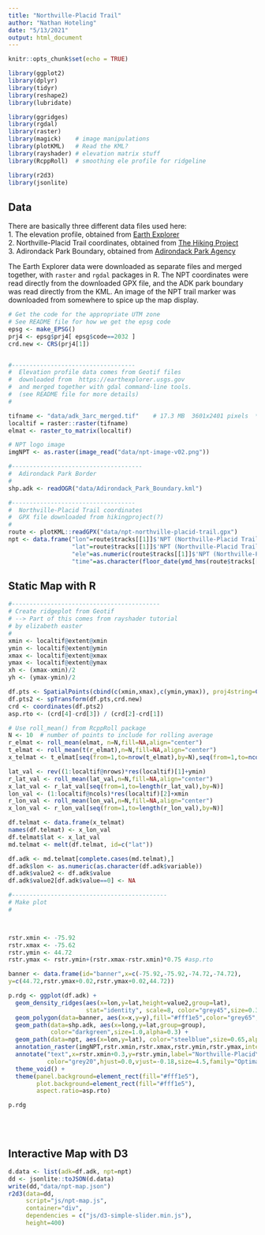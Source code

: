 ```yaml
---
title: "Northville-Placid Trail"
author: "Nathan Hoteling"
date: "5/13/2021"
output: html_document
---
```


```r
knitr::opts_chunk$set(echo = TRUE)

library(ggplot2)
library(dplyr)
library(tidyr)
library(reshape2)
library(lubridate)

library(ggridges)
library(rgdal)
library(raster)
library(magick)    # image manipulations
library(plotKML)   # Read the KML?
library(rayshader) # elevation matrix stuff
library(RcppRoll)  # smoothing ele profile for ridgeline

library(r2d3)
library(jsonlite)
```

## Data

There are basically three different data files used here:  
1. The elevation profile, obtained from [Earth Explorer](https://earthexplorer.usgs.gov)  
2. Northville-Placid Trail coordinates, obtained from [The Hiking Project](https://www.hikingproject.com/trail/7004949/npt-northville-placid-trail)  
3. Adirondack Park Boundary, obtained from [Adirondack Park Agency](https://apa.ny.gov/gis/)  

The Earth Explorer data were downloaded as separate files and merged together, with `raster` and `rgdal` packages in R.  The NPT coordinates were read directly from the downloaded GPX file, and the ADK park boundary was read directly from the KML.  An image of the NPT trail marker was downloaded from somewhere to spice up the map display.

```r
# Get the code for the appropriate UTM zone
# See README file for how we get the epsg code
epsg <- make_EPSG()
prj4 <- epsg$prj4[ epsg$code==2032 ]
crd.new <- CRS(prj4[1])


#-----------------------------------
#  Elevation profile data comes from Geotif files
#  downloaded from  https://earthexplorer.usgs.gov
#  and merged together with gdal command-line tools.
#  (see README file for more details)
#

tifname <- "data/adk_3arc_merged.tif"    # 17.3 MB  3601x2401 pixels  ***
localtif = raster::raster(tifname)
elmat <- raster_to_matrix(localtif)

# NPT logo image
imgNPT <- as.raster(image_read("data/npt-image-v02.png"))

#-------------------------------------
#  Adirondack Park Border
#
shp.adk <- readOGR("data/Adirondack_Park_Boundary.kml")

#-----------------------------------
#  Northville-Placid Trail coordinates
#  GPX file downloaded from hikingproject(?)
#
route <- plotKML::readGPX("data/npt-northville-placid-trail.gpx")
npt <- data.frame("lon"=route$tracks[[1]]$'NPT (Northville-Placid Trail)'$lon,
                  "lat"=route$tracks[[1]]$'NPT (Northville-Placid Trail)'$lat,
                  "ele"=as.numeric(route$tracks[[1]]$'NPT (Northville-Placid Trail)'$ele),
                  "time"=as.character(floor_date(ymd_hms(route$tracks[[1]]$'NPT (Northville-Placid Trail)'$time), unit="minutes")))
```

## Static Map with R


```r
#------------------------------------------
# Create ridgeplot from Geotif
# --> Part of this comes from rayshader tutorial
# by elizabeth easter
#
xmin <- localtif@extent@xmin
ymin <- localtif@extent@ymin
xmax <- localtif@extent@xmax
ymax <- localtif@extent@ymax
xh <- (xmax-xmin)/2
yh <- (ymax-ymin)/2

df.pts <- SpatialPoints(cbind(c(xmin,xmax),c(ymin,ymax)), proj4string=CRS(proj4string(localtif)))
df.pts2 <- spTransform(df.pts,crd.new)
crd <- coordinates(df.pts2)
asp.rto <- (crd[4]-crd[3]) / (crd[2]-crd[1])

# Use roll_mean() from RcppRoll package
N <- 10  # number of points to include for rolling average
r_elmat <- roll_mean(elmat, n=N,fill=NA,align="center")
t_elmat <- roll_mean(t(r_elmat),n=N,fill=NA,align="center")
x_telmat <- t_elmat[seq(from=1,to=nrow(t_elmat),by=N),seq(from=1,to=ncol(t_elmat),by=N)]

lat_val <- rev((1:localtif@nrows)*res(localtif)[1]+ymin)
r_lat_val <- roll_mean(lat_val,n=N,fill=NA,align="center")
x_lat_val <- r_lat_val[seq(from=1,to=length(r_lat_val),by=N)]
lon_val <- (1:localtif@ncols)*res(localtif)[2]+xmin
r_lon_val <- roll_mean(lon_val,n=N,fill=NA,align="center")
x_lon_val <- r_lon_val[seq(from=1,to=length(r_lon_val),by=N)]

df.telmat <- data.frame(x_telmat)
names(df.telmat) <- x_lon_val
df.telmat$lat <- x_lat_val
md.telmat <- melt(df.telmat, id=c("lat"))

df.adk <- md.telmat[complete.cases(md.telmat),]
df.adk$lon <- as.numeric(as.character(df.adk$variable))
df.adk$value2 <- df.adk$value
df.adk$value2[df.adk$value==0] <- NA
```


```r
#--------------------------------------------
# Make plot
#



rstr.xmin <- -75.92
rstr.xmax <- -75.62
rstr.ymin <- 44.72
rstr.ymax <- rstr.ymin+(rstr.xmax-rstr.xmin)*0.75 #asp.rto

banner <- data.frame(id="banner",x=c(-75.92,-75.92,-74.72,-74.72),
y=c(44.72,rstr.ymax+0.02,rstr.ymax+0.02,44.72))

p.rdg <- ggplot(df.adk) +
  geom_density_ridges(aes(x=lon,y=lat,height=value2,group=lat),
                      stat="identity", scale=8, color="grey45",size=0.3,fill=NA) +
  geom_polygon(data=banner, aes(x=x,y=y),fill="#fff1e5",color="grey65",size=1.0) +
  geom_path(data=shp.adk, aes(x=long,y=lat,group=group),
            color="darkgreen",size=1.0,alpha=0.3) +
  geom_path(data=npt, aes(x=lon,y=lat), color="steelblue",size=0.65,alpha=0.8) +
  annotation_raster(imgNPT,rstr.xmin,rstr.xmax,rstr.ymin,rstr.ymax,interpolate=TRUE) +
  annotate("text",x=rstr.xmin+0.3,y=rstr.ymin,label="Northville-Placid\nTrail",
           color="grey20",hjust=0.0,vjust=-0.18,size=4.5,family="Optima",fontface="bold") +
  theme_void() +
  theme(panel.background=element_rect(fill="#fff1e5"),
        plot.background=element_rect(fill="#fff1e5"),
        aspect.ratio=asp.rto)

```

```r
p.rdg
```
<br>
<br>

## Interactive Map with D3

```r
d.data <- list(adk=df.adk, npt=npt)
dd <- jsonlite::toJSON(d.data)
write(dd,"data/npt-map.json")
r2d3(data=dd, 
     script="js/npt-map.js", 
     container="div",
     dependencies = c("js/d3-simple-slider.min.js"),
     height=400)
```

<br>
<br>